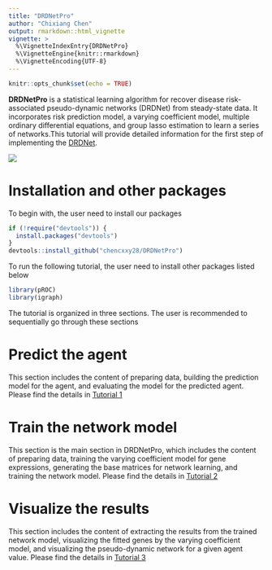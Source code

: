 ```yaml
---
title: "DRDNetPro"
author: "Chixiang Chen"
output: rmarkdown::html_vignette
vignette: >
  %\VignetteIndexEntry{DRDNetPro}
  %\VignetteEngine{knitr::rmarkdown}
  %\VignetteEncoding{UTF-8}
---
```


```r
knitr::opts_chunk$set(echo = TRUE)
```

**DRDNetPro** is a statistical learning algorithm for recover disease risk-associated pseudo-dynamic networks (DRDNet) from steady-state data. It incorporates risk prediction model, a varying coefficient model, multiple ordinary differential equations, and group lasso estimation to learn a series of networks.This tutorial will provide detailed information for the first step of implementing the [DRDNet](https://academic.oup.com/bioinformatics/article-abstract/38/9/2481/6537533).  

![](man/figures/Bio_protocal_paper_06252022.png)


# Installation and other packages
To begin with, the user need to install our packages
```r
if (!require("devtools")) {
  install.packages("devtools")
}
devtools::install_github("chencxxy28/DRDNetPro")
```

To run the following tutorial, the user need to install other packages listed below
```r
library(pROC)
library(igraph)
```

The tutorial is organized in three sections. The user is recommended to sequentially go through these sections

# Predict the agent
This section includes the content of preparing data, building the prediction model for the agent, and evaluating the model for the predicted agent. Please find the details in [Tutorial 1](https://chencxxy28.github.io/DRDNetPro/articles/web/Tutorial%201.html)

# Train the network model  
This section is the main section in DRDNetPro, which includes the content of preparing data, training the varying coefficient model for gene expressions, generating the base matrices for network learning, and training the network model. Please find the details in [Tutorial 2](https://chencxxy28.github.io/DRDNetPro/articles/web/Tutorial%202.html)

# Visualize the results 
This section includes the content of extracting the results from the trained network model, visualizing the fitted genes by the varying coefficient model, and visualizing the pseudo-dynamic network for a given agent value. Please find the details in [Tutorial 3](https://chencxxy28.github.io/DRDNetPro/articles/web/Tutorial%203.html)

